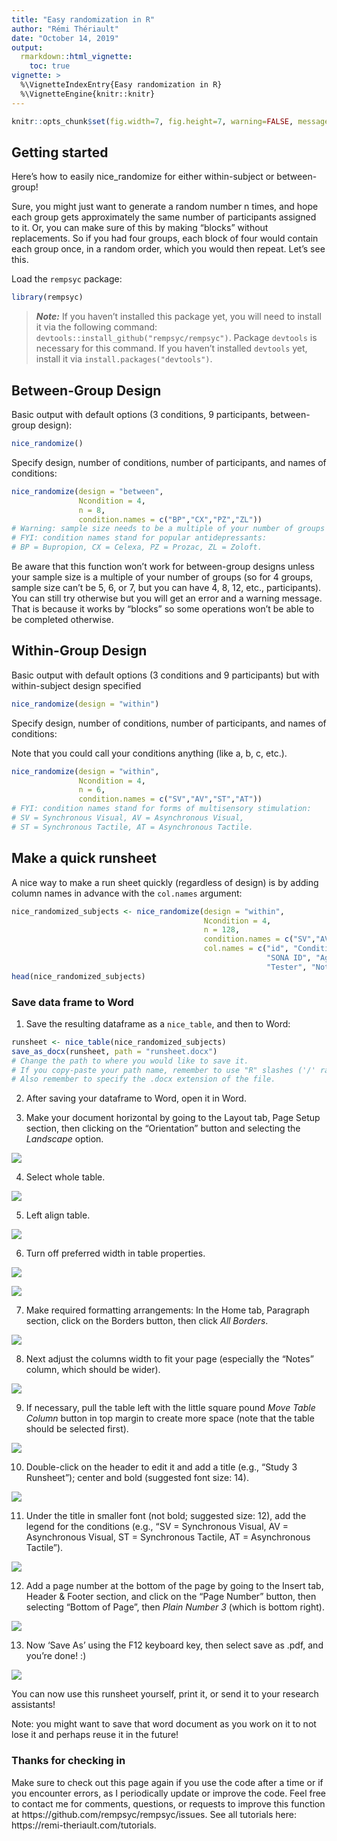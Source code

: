 ```yaml
---
title: "Easy randomization in R"
author: "Rémi Thériault"
date: "October 14, 2019"
output:
  rmarkdown::html_vignette:
    toc: true
vignette: >
  %\VignetteIndexEntry{Easy randomization in R}
  %\VignetteEngine{knitr::knitr}
---
```


```r
knitr::opts_chunk$set(fig.width=7, fig.height=7, warning=FALSE, message=FALSE)
```

## Getting started

Here's how to easily nice_randomize for either within-subject or between-group!

Sure, you might just want to generate a random number n times, and hope each group gets approximately the same number of participants assigned to it. Or, you can make sure of this by making "blocks" without replacements. So if you had four groups, each block of four would contain each group once, in a random order, which you would then repeat. Let's see this.

Load the `rempsyc` package:

```r
library(rempsyc)
```

> ***Note:*** If you haven't installed this package yet, you will need to install it via the following command: `devtools::install_github("rempsyc/rempsyc")`. Package `devtools` is necessary for this command. If you haven't installed `devtools` yet, install it via `install.packages("devtools")`.

## Between-Group Design

Basic output with default options (3 conditions, 9 participants, between-group design):

```r
nice_randomize()
```

Specify design, number of conditions, number of participants, and names of conditions:

```r
nice_randomize(design = "between", 
               Ncondition = 4, 
               n = 8, 
               condition.names = c("BP","CX","PZ","ZL"))
# Warning: sample size needs to be a multiple of your number of groups if using "between"!
# FYI: condition names stand for popular antidepressants:
# BP = Bupropion, CX = Celexa, PZ = Prozac, ZL = Zoloft.
```

Be aware that this function won't work for between-group designs unless your sample size is a multiple of your number of groups (so for 4 groups, sample size can't be 5, 6, or 7, but you can have 4, 8, 12, etc., participants). You can still try otherwise but you will get an error and a warning message. That is because it works by "blocks" so some operations won't be able to be completed otherwise.

## Within-Group Design

Basic output with default options (3 conditions and 9 participants) but with within-subject design specified

```r
nice_randomize(design = "within")
```

Specify design, number of conditions, number of participants, and names of conditions:

Note that you could call your conditions anything (like a, b, c, etc.).

```r
nice_randomize(design = "within", 
               Ncondition = 4, 
               n = 6, 
               condition.names = c("SV","AV","ST","AT"))
# FYI: condition names stand for forms of multisensory stimulation:
# SV = Synchronous Visual, AV = Asynchronous Visual, 
# ST = Synchronous Tactile, AT = Asynchronous Tactile.
```

## Make a quick runsheet

A nice way to make a run sheet quickly (regardless of design) is by adding column names in advance with the `col.names` argument:

```r
nice_randomized_subjects <- nice_randomize(design = "within", 
                                           Ncondition = 4, 
                                           n = 128,
                                           condition.names = c("SV","AV","ST","AT"), 
                                           col.names = c("id", "Condition", "Date/Time",
                                                         "SONA ID", "Age/Gd.", "Handedness",
                                                         "Tester", "Notes"))
head(nice_randomized_subjects)
```

### Save data frame to Word

1. Save the resulting dataframe as a `nice_table`, and then to Word:

```r
runsheet <- nice_table(nice_randomized_subjects)
save_as_docx(runsheet, path = "runsheet.docx")
# Change the path to where you would like to save it.
# If you copy-paste your path name, remember to use "R" slashes ('/' rather than '\').
# Also remember to specify the .docx extension of the file.
```

2. After saving your dataframe to Word, open it in Word.

3. Make your document horizontal by going to the Layout tab, Page Setup section, then clicking on the "Orientation" button and selecting the *Landscape* option.

![](https://rempsyc.remi-theriault.com/articles/images/blog_randomize/step4.png)

4. Select whole table.

![](https://rempsyc.remi-theriault.com/articles/images/blog_randomize/step5.png)

5. Left align table.

![](https://rempsyc.remi-theriault.com/articles/images/blog_randomize/flextable2.png)

6. Turn off preferred width in table properties.

![](https://rempsyc.remi-theriault.com/articles/images/blog_randomize/flextable3.png)

![](https://rempsyc.remi-theriault.com/articles/images/blog_randomize/flextable4.png)

7. Make required formatting arrangements: In the Home tab, Paragraph section, click on the Borders button, then click *All Borders*.
    
![](https://rempsyc.remi-theriault.com/articles/images/blog_randomize/step6.png)
    
8. Next adjust the columns width to fit your page (especially the "Notes" column, which should be wider).

![](https://rempsyc.remi-theriault.com/articles/images/blog_randomize/step8.png)
    
9. If necessary, pull the table left with the little square pound *Move Table Column* button in top margin to create more space (note that the table should be selected first).

![](https://rempsyc.remi-theriault.com/articles/images/blog_randomize/step9.png)

10. Double-click on the header to edit it and add a title (e.g., "Study 3 Runsheet"); center and bold (suggested font size: 14).

![](https://rempsyc.remi-theriault.com/articles/images/blog_randomize/step11.png)

11. Under the title in smaller font (not bold; suggested size: 12), add the legend for the conditions (e.g., "SV = Synchronous Visual, AV = Asynchronous Visual, ST = Synchronous Tactile, AT = Asynchronous Tactile").

![](https://rempsyc.remi-theriault.com/articles/images/blog_randomize/step12.png)

12. Add a page number at the bottom of the page by going to the Insert tab, Header & Footer section, and click on the "Page Number" button, then selecting "Bottom of Page", then *Plain Number 3* (which is bottom right).

![](https://rempsyc.remi-theriault.com/articles/images/blog_randomize/step14.png)

13. Now 'Save As' using the F12 keyboard key, then select save as .pdf, and you're done! :)

![](https://rempsyc.remi-theriault.com/articles/images/blog_randomize/step15.png)

You can now use this runsheet yourself, print it, or send it to your research assistants!

Note: you might want to save that word document as you work on it to not lose it and perhaps reuse it in the future!

### Thanks for checking in
    
Make sure to check out this page again if you use the code after a time or if you encounter errors, as I periodically update or improve the code. Feel free to contact me for comments, questions, or requests to improve this function at https://github.com/rempsyc/rempsyc/issues. See all tutorials here: https://remi-theriault.com/tutorials.
